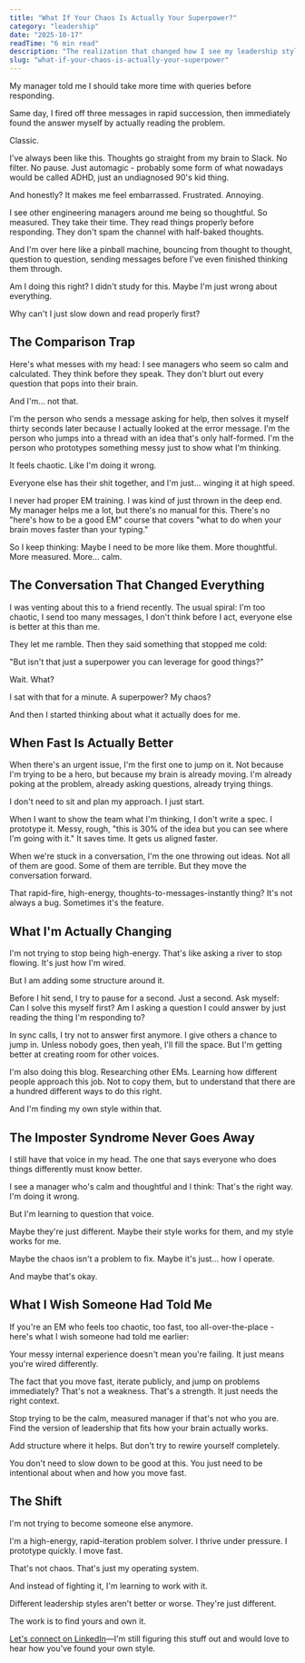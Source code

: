 ```yaml
---
title: "What If Your Chaos Is Actually Your Superpower?"
category: "leadership"
date: "2025-10-17"
readTime: "6 min read"
description: "The realization that changed how I see my leadership style (and why trying to be calm was making me worse). I send messages then solve them myself. I prototype instead of spec'ing. I jump on problems before thinking them through. Everyone else seems so measured and I felt like I was failing. Then a friend asked: \"Isn't that just a superpower?\" This is about finding your own management style instead of trying to be someone you're not."
slug: "what-if-your-chaos-is-actually-your-superpower"
---
```


My manager told me I should take more time with queries before responding.

Same day, I fired off three messages in rapid succession, then immediately found the answer myself by actually reading the problem.

Classic.

I've always been like this. Thoughts go straight from my brain to Slack. No filter. No pause. Just automagic - probably some form of what nowadays would be called ADHD, just an undiagnosed 90's kid thing.

And honestly? It makes me feel embarrassed. Frustrated. Annoying.

I see other engineering managers around me being so thoughtful. So measured. They take their time. They read things properly before responding. They don't spam the channel with half-baked thoughts.

And I'm over here like a pinball machine, bouncing from thought to thought, question to question, sending messages before I've even finished thinking them through.

Am I doing this right? I didn't study for this. Maybe I'm just wrong about everything.

Why can't I just slow down and read properly first?

## The Comparison Trap

Here's what messes with my head: I see managers who seem so calm and calculated. They think before they speak. They don't blurt out every question that pops into their brain.

And I'm... not that.

I'm the person who sends a message asking for help, then solves it myself thirty seconds later because I actually looked at the error message. I'm the person who jumps into a thread with an idea that's only half-formed. I'm the person who prototypes something messy just to show what I'm thinking.

It feels chaotic. Like I'm doing it wrong.

Everyone else has their shit together, and I'm just... winging it at high speed.

I never had proper EM training. I was kind of just thrown in the deep end. My manager helps me a lot, but there's no manual for this. There's no "here's how to be a good EM" course that covers "what to do when your brain moves faster than your typing."

So I keep thinking: Maybe I need to be more like them. More thoughtful. More measured. More... calm.

## The Conversation That Changed Everything

I was venting about this to a friend recently. The usual spiral: I'm too chaotic, I send too many messages, I don't think before I act, everyone else is better at this than me.

They let me ramble. Then they said something that stopped me cold:

"But isn't that just a superpower you can leverage for good things?"

Wait. What?

I sat with that for a minute. A superpower? My chaos?

And then I started thinking about what it actually does for me.

## When Fast Is Actually Better

When there's an urgent issue, I'm the first one to jump on it. Not because I'm trying to be a hero, but because my brain is already moving. I'm already poking at the problem, already asking questions, already trying things.

I don't need to sit and plan my approach. I just start.

When I want to show the team what I'm thinking, I don't write a spec. I prototype it. Messy, rough, "this is 30% of the idea but you can see where I'm going with it." It saves time. It gets us aligned faster.

When we're stuck in a conversation, I'm the one throwing out ideas. Not all of them are good. Some of them are terrible. But they move the conversation forward.

That rapid-fire, high-energy, thoughts-to-messages-instantly thing? It's not always a bug. Sometimes it's the feature.

## What I'm Actually Changing

I'm not trying to stop being high-energy. That's like asking a river to stop flowing. It's just how I'm wired.

But I am adding some structure around it.

Before I hit send, I try to pause for a second. Just a second. Ask myself: Can I solve this myself first? Am I asking a question I could answer by just reading the thing I'm responding to?

In sync calls, I try not to answer first anymore. I give others a chance to jump in. Unless nobody goes, then yeah, I'll fill the space. But I'm getting better at creating room for other voices.

I'm also doing this blog. Researching other EMs. Learning how different people approach this job. Not to copy them, but to understand that there are a hundred different ways to do this right.

And I'm finding my own style within that.

## The Imposter Syndrome Never Goes Away

I still have that voice in my head. The one that says everyone who does things differently must know better.

I see a manager who's calm and thoughtful and I think: That's the right way. I'm doing it wrong.

But I'm learning to question that voice.

Maybe they're just different. Maybe their style works for them, and my style works for me.

Maybe the chaos isn't a problem to fix. Maybe it's just... how I operate.

And maybe that's okay.

## What I Wish Someone Had Told Me

If you're an EM who feels too chaotic, too fast, too all-over-the-place - here's what I wish someone had told me earlier:

Your messy internal experience doesn't mean you're failing. It just means you're wired differently.

The fact that you move fast, iterate publicly, and jump on problems immediately? That's not a weakness. That's a strength. It just needs the right context.

Stop trying to be the calm, measured manager if that's not who you are. Find the version of leadership that fits how your brain actually works.

Add structure where it helps. But don't try to rewire yourself completely.

You don't need to slow down to be good at this. You just need to be intentional about when and how you move fast.

## The Shift

I'm not trying to become someone else anymore.

I'm a high-energy, rapid-iteration problem solver. I thrive under pressure. I prototype quickly. I move fast.

That's not chaos. That's just my operating system.

And instead of fighting it, I'm learning to work with it.

Different leadership styles aren't better or worse. They're just different.

The work is to find yours and own it.

[Let's connect on LinkedIn](https://www.linkedin.com/in/chrisbongers/)—I'm still figuring this stuff out and would love to hear how you've found your own style.
